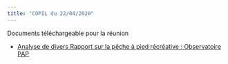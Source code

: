 ```yaml
---
title: "COPIL du 22/04/2020"
---    
```


Documents téléchargeable pour la réunion

- [Analyse de divers Rapport sur la pêche à pied récréative : Observatoire PAP](/Rmd_encours/Analyse_rapport_territoire.pdf)
